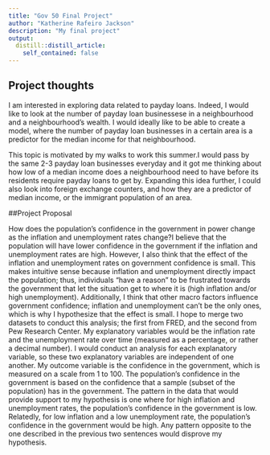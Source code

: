 ```yaml
---
title: "Gov 50 Final Project"
author: "Katherine Rafeiro Jackson"
description: "My final project"
output:
  distill::distill_article:
    self_contained: false
---
```




## Project thoughts

I am interested in exploring data related to payday loans. Indeed, I would like to look at the number of payday loan businessese in a neighbourhood and a neighbourhood's wealth. I would ideally like to be able to create a model, where the number of payday loan businesses in a certain area is a predictor for the median income for that neighbourhood.

This topic is motivated by my walks to work this summer.I would pass by the same 2-3 payday loan businesses everyday and it got me thinking about how low of a median income does a neighbourhood need to have before its residents require payday loans to get by. Expanding this idea further, I could also look into foreign exchange counters, and how they are a predictor of median income, or the immigrant population of an area. 

##Project Proposal

How does the population's confidence in the government in power change as the inflation and unemployment rates change?I believe that the population will have lower confidence in the government if the inflation and unemployment rates are high. However, I also think that the effect of the inflation and unemployment rates on government confidence is small. This makes intuitive sense because inflation and unemployment directly impact the population; thus, individuals "have a reason" to be frustrated towards the government that let the situation get to where it is (high inflation and/or high unemployment). Additionally, I think that other macro factors influence government confidence; inflation and unemployment can't be the only ones, which is why I hypothesize that the effect is small. I hope to merge two datasets to conduct this analysis; the first from FRED, and the second from Pew Research Center. My explanatory variables would be the inflation rate and the unemployment rate over time (measured as a percentage, or rather a decimal number). I would conduct an analysis for each explanatory variable, so these two explanatory variables are independent of one another. My outcome variable is the confidence in the government, which is measured on a scale from 1 to 100. The population's confidence in the government is based on the confidence that a sample (subset of the population) has in the government. The pattern in the data that would provide support to my hypothesis is one where for high inflation and unemployment rates, the population's confidence in the government is low. Relatedly, for low inflation and a low unemployment rate, the population's confidence in the government would be high. Any pattern opposite to the one described in the previous two sentences would disprove my hypothesis. 


